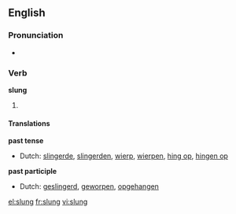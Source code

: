 ==English==

===Pronunciation===
* {{IPA|/'slʌɳ/}}
*: {{rhymes|ʌŋ}}

===Verb===
'''slung'''

# {{past tense of| to [[sling]]}}

====Translations====
'''past tense'''
* Dutch: [[slingerde]], [[slingerden]], [[wierp]], [[wierpen]], [[hing op]], [[hingen op]]
'''past participle'''
* Dutch: [[geslingerd]], [[geworpen]], [[opgehangen]]

[[el:slung]]
[[fr:slung]]
[[vi:slung]]